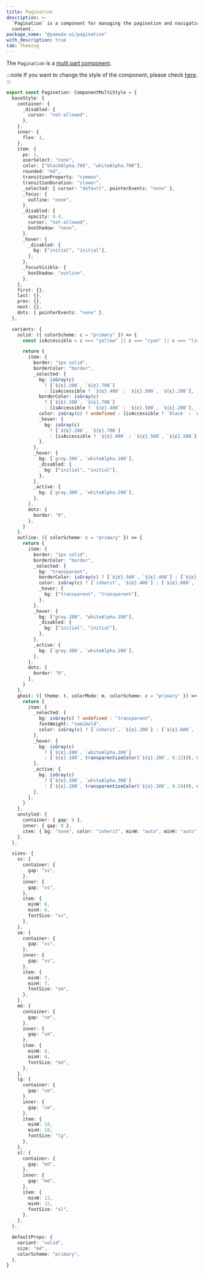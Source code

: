 ```yaml
---
title: Pagination
description: >-
  `Pagination` is a component for managing the pagination and navigation of
  content.
package_name: "@yamada-ui/pagination"
with_description: true
tab: Theming
---
```


The `Pagination` is a [multi part component](/styled-system/theming/component-style#multi-part-component).

:::note
If you want to change the style of the component, please check [here](/styled-system/theming/customize-theme#changing-the-style-of-components).
:::

```ts
export const Pagination: ComponentMultiStyle = {
  baseStyle: {
    container: {
      _disabled: {
        cursor: "not-allowed",
      },
    },
    inner: {
      flex: 1,
    },
    item: {
      px: 1,
      userSelect: "none",
      color: ["blackAlpha.700", "whiteAlpha.700"],
      rounded: "md",
      transitionProperty: "common",
      transitionDuration: "slower",
      _selected: { cursor: "default", pointerEvents: "none" },
      _focus: {
        outline: "none",
      },
      _disabled: {
        opacity: 0.4,
        cursor: "not-allowed",
        boxShadow: "none",
      },
      _hover: {
        _disabled: {
          bg: ["initial", "initial"],
        },
      },
      _focusVisible: {
        boxShadow: "outline",
      },
    },
    first: {},
    last: {},
    prev: {},
    next: {},
    dots: { pointerEvents: "none" },
  },

  variants: {
    solid: ({ colorScheme: c = "primary" }) => {
      const isAccessible = c === "yellow" || c === "cyan" || c === "lime"

      return {
        item: {
          border: "1px solid",
          borderColor: "border",
          _selected: {
            bg: isGray(c)
              ? [`${c}.200`, `${c}.700`]
              : [isAccessible ? `${c}.400` : `${c}.500`, `${c}.200`],
            borderColor: isGray(c)
              ? [`${c}.200`, `${c}.700`]
              : [isAccessible ? `${c}.400` : `${c}.500`, `${c}.200`],
            color: isGray(c) ? undefined : [isAccessible ? `black` : `white`, `gray.800`],
            _hover: {
              bg: isGray(c)
                ? [`${c}.200`, `${c}.700`]
                : [isAccessible ? `${c}.400` : `${c}.500`, `${c}.200`],
            },
          },
          _hover: {
            bg: [`gray.200`, `whiteAlpha.100`],
            _disabled: {
              bg: ["initial", "initial"],
            },
          },
          _active: {
            bg: [`gray.300`, `whiteAlpha.200`],
          },
        },
        dots: {
          border: "0",
        },
      }
    },
    outline: ({ colorScheme: c = "primary" }) => {
      return {
        item: {
          border: "1px solid",
          borderColor: "border",
          _selected: {
            bg: "transparent",
            borderColor: isGray(c) ? [`${c}.500`, `${c}.400`] : [`${c}.600`, `${c}.300`],
            color: isGray(c) ? [`inherit`, `${c}.400`] : [`${c}.600`, `${c}.200`],
            _hover: {
              bg: ["transparent", "transparent"],
            },
          },
          _hover: {
            bg: ["gray.200", "whiteAlpha.100"],
            _disabled: {
              bg: ["initial", "initial"],
            },
          },
          _active: {
            bg: [`gray.300`, `whiteAlpha.200`],
          },
        },
        dots: {
          border: "0",
        },
      }
    },
    ghost: ({ theme: t, colorMode: m, colorScheme: c = "primary" }) => {
      return {
        item: {
          _selected: {
            bg: isGray(c) ? undefined : "transparent",
            fontWeight: "semibold",
            color: isGray(c) ? [`inherit`, `${c}.200`] : [`${c}.600`, `${c}.200`],
          },
          _hover: {
            bg: isGray(c)
              ? [`${c}.200`, `whiteAlpha.200`]
              : [`${c}.100`, transparentizeColor(`${c}.200`, 0.12)(t, m)],
          },
          _active: {
            bg: isGray(c)
              ? [`${c}.300`, `whiteAlpha.300`]
              : [`${c}.200`, transparentizeColor(`${c}.200`, 0.24)(t, m)],
          },
        },
      }
    },
    unstyled: {
      container: { gap: 0 },
      inner: { gap: 0 },
      item: { bg: "none", color: "inherit", minW: "auto", minH: "auto" },
    },
  },

  sizes: {
    xs: {
      container: {
        gap: "xs",
      },
      inner: {
        gap: "xs",
      },
      item: {
        minW: 6,
        minH: 6,
        fontSize: "xs",
      },
    },
    sm: {
      container: {
        gap: "xs",
      },
      inner: {
        gap: "xs",
      },
      item: {
        minW: 7,
        minH: 7,
        fontSize: "sm",
      },
    },
    md: {
      container: {
        gap: "sm",
      },
      inner: {
        gap: "sm",
      },
      item: {
        minW: 8,
        minH: 8,
        fontSize: "md",
      },
    },
    lg: {
      container: {
        gap: "sm",
      },
      inner: {
        gap: "sm",
      },
      item: {
        minW: 10,
        minH: 10,
        fontSize: "lg",
      },
    },
    xl: {
      container: {
        gap: "md",
      },
      inner: {
        gap: "md",
      },
      item: {
        minW: 12,
        minH: 12,
        fontSize: "xl",
      },
    },
  },

  defaultProps: {
    variant: "solid",
    size: "md",
    colorScheme: "primary",
  },
}
```
